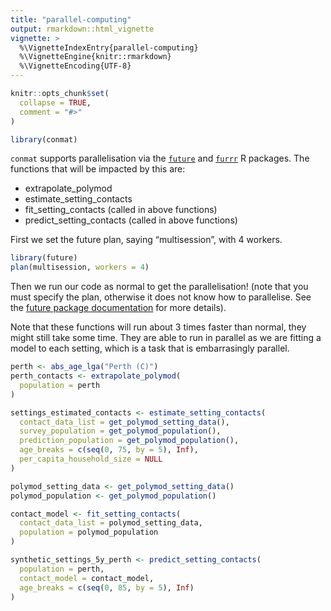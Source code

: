 ```yaml
---
title: "parallel-computing"
output: rmarkdown::html_vignette
vignette: >
  %\VignetteIndexEntry{parallel-computing}
  %\VignetteEngine{knitr::rmarkdown}
  %\VignetteEncoding{UTF-8}
---
```


```r
knitr::opts_chunk$set(
  collapse = TRUE,
  comment = "#>"
)
```

```r
library(conmat)
```

`conmat` supports parallelisation via the [`future`](https://future.futureverse.org/) and [`furrr`](https://furrr.futureverse.org/) R packages. The functions that will be impacted by this are:

* extrapolate_polymod
* estimate_setting_contacts
* fit_setting_contacts (called in above functions)
* predict_setting_contacts (called in above functions)

First we set the future plan, saying "multisession", with 4 workers. 

```r
library(future)
plan(multisession, workers = 4)
```

Then we run our code as normal to get the parallelisation! (note that you must specify the plan, otherwise it does not know how to parallelise. See the [future package documentation](https://future.futureverse.org/reference/plan.html) for more details).

Note that these functions will run about 3 times faster than normal, they might still take some time. They are able to run in parallel as we are fitting a model to each setting, which is a task that is embarrasingly parallel.

```r
perth <- abs_age_lga("Perth (C)")
perth_contacts <- extrapolate_polymod(
  population = perth
)
```

```r
settings_estimated_contacts <- estimate_setting_contacts(
  contact_data_list = get_polymod_setting_data(),
  survey_population = get_polymod_population(),
  prediction_population = get_polymod_population(),
  age_breaks = c(seq(0, 75, by = 5), Inf),
  per_capita_household_size = NULL
)
```

```r
polymod_setting_data <- get_polymod_setting_data()
polymod_population <- get_polymod_population()

contact_model <- fit_setting_contacts(
  contact_data_list = polymod_setting_data,
  population = polymod_population
)
```

```r
synthetic_settings_5y_perth <- predict_setting_contacts(
  population = perth,
  contact_model = contact_model,
  age_breaks = c(seq(0, 85, by = 5), Inf)
)
```

